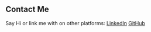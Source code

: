 ## Contact Me

Say Hi or link me with on other platforms: [LinkedIn](https://www.linkedin.com/in/donald-ha-026904a3/) [GitHub](https://github.com/dhdonaldha1)
